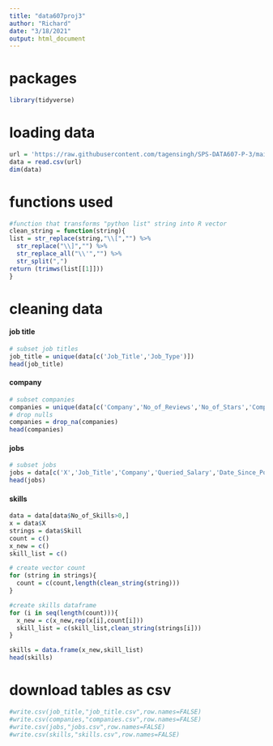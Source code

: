 ---
title: "data607proj3"
author: "Richard"
date: "3/18/2021"
output: html_document
---
# packages
```{r}
library(tidyverse)
```

# loading data

```{r}
url = 'https://raw.githubusercontent.com/tagensingh/SPS-DATA607-P-3/main/indeed_job_dataset.csv'
data = read.csv(url)
dim(data)
```

# functions used

```{r}
#function that transforms "python list" string into R vector
clean_string = function(string){
list = str_replace(string,"\\[","") %>%
  str_replace("\\]","") %>%
  str_replace_all("\\'","") %>%
  str_split(",")
return (trimws(list[[1]]))
}
```


# cleaning data


#### job title

```{r}
# subset job titles
job_title = unique(data[c('Job_Title','Job_Type')])
head(job_title)
```

#### company

```{r}
# subset companies
companies = unique(data[c('Company','No_of_Reviews','No_of_Stars','Company_Revenue','Company_Employees','Company_Industry')])
# drop nulls
companies = drop_na(companies)
head(companies)
```

#### jobs

```{r}
# subset jobs
jobs = data[c('X','Job_Title','Company','Queried_Salary','Date_Since_Posted','Location','Link')]
head(jobs)
```

#### skills

```{r}
data = data[data$No_of_Skills>0,]
x = data$X
strings = data$Skill
count = c()
x_new = c()
skill_list = c()

# create vector count
for (string in strings){
  count = c(count,length(clean_string(string)))
}

#create skills dataframe
for (i in seq(length(count))){
  x_new = c(x_new,rep(x[i],count[i]))
  skill_list = c(skill_list,clean_string(strings[i]))
}

skills = data.frame(x_new,skill_list)
head(skills)
```

# download tables as csv

```{r}
#write.csv(job_title,"job_title.csv",row.names=FALSE)
#write.csv(companies,"companies.csv",row.names=FALSE)
#write.csv(jobs,"jobs.csv",row.names=FALSE)
#write.csv(skills,"skills.csv",row.names=FALSE)
```



